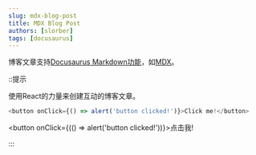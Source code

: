 ```yaml
---
slug: mdx-blog-post
title: MDX Blog Post
authors: [slorber]
tags: [docusaurus]
---
```


博客文章支持<a href="https://docusaurus.io/docs/markdown-features">Docusaurus Markdown功能</a>，如<a href="https://mdxjs.com/">MDX</a>。

::提示

使用React的力量来创建互动的博客文章。

```js
<button onClick={() => alert('button clicked!')}>Click me!</button>
```

<button onClick={(() => alert('button clicked!'))}>点击我!</button>

:::
